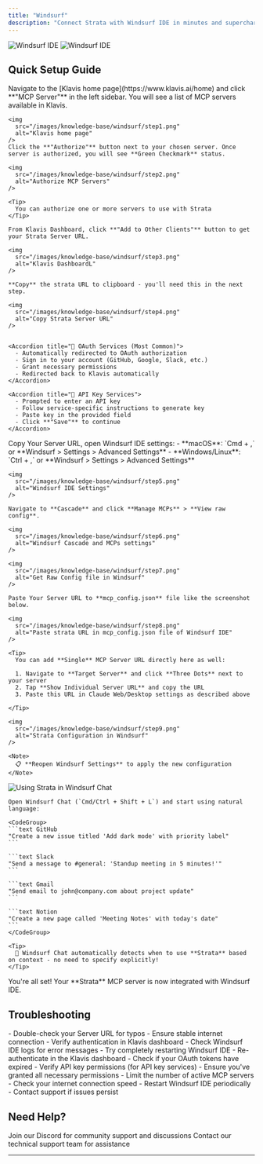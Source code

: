 ```yaml
---
title: "Windsurf"
description: "Connect Strata with Windsurf IDE in minutes and supercharge your AI coding experience"
---
```

<img
  className="block dark:hidden"
  src="/images/knowledge-base/windsurf/windsurf.png"
  alt=" Windsurf IDE"
/>
<img
  className="hidden dark:block"
  src="/images/knowledge-base/windsurf/windsurf.png"
  alt="Windsurf IDE"
/>

## Quick Setup Guide

<Steps>
  <Step title="Authorize MCP Servers to Use with Strata">
    Navigate to the [Klavis home page](https://www.klavis.ai/home) and click **"MCP Server"** in the left sidebar. You will see a list of MCP servers available in Klavis.

    <img
      src="/images/knowledge-base/windsurf/step1.png"
      alt="Klavis home page"
    />    
    Click the **"Authorize"** button next to your chosen server. Once server is authorized, you will see **Green Checkmark** status.

    <img
      src="/images/knowledge-base/windsurf/step2.png"
      alt="Authorize MCP Servers"
    />

    <Tip>
      You can authorize one or more servers to use with Strata
    </Tip>

  </Step>

  <Step title="Get Strata Server URL">

    From Klavis Dashboard, click **"Add to Other Clients"** button to get your Strata Server URL.
  
    <img
      src="/images/knowledge-base/windsurf/step3.png"
      alt="Klavis DashboardL"
    />

    **Copy** the strata URL to clipboard - you'll need this in the next step.

    <img
      src="/images/knowledge-base/windsurf/step4.png"
      alt="Copy Strata Server URL"
    />


    <Accordion title="🔐 OAuth Services (Most Common)">
      - Automatically redirected to OAuth authorization
      - Sign in to your account (GitHub, Google, Slack, etc.)
      - Grant necessary permissions
      - Redirected back to Klavis automatically
    </Accordion>
    
    <Accordion title="🔑 API Key Services">
      - Prompted to enter an API key
      - Follow service-specific instructions to generate key
      - Paste key in the provided field
      - Click **"Save"** to continue
    </Accordion>
  </Step>



  <Step title="Configure Windsurf">
    Copy Your Server URL, open Windsurf IDE settings:
    - **macOS**: `Cmd + ,` or **Windsurf > Settings > Advanced Settings**
    - **Windows/Linux**: `Ctrl + ,` or **Windsurf > Settings > Advanced Settings**

    <img
      src="/images/knowledge-base/windsurf/step5.png"
      alt="Windsurf IDE Settings"
    />

    Navigate to **Cascade** and click **Manage MCPs** > **View raw config**.

    <img
      src="/images/knowledge-base/windsurf/step6.png"
      alt="Windsurf Cascade and MCPs settings"
    />

    <img
      src="/images/knowledge-base/windsurf/step7.png"
      alt="Get Raw Config file in Windsurf"
    />
    
    Paste Your Server URL to **mcp_config.json** file like the screenshot below.

    <img
      src="/images/knowledge-base/windsurf/step8.png"
      alt="Paste strata URL in mcp_config.json file of Windsurf IDE"
    />

    <Tip>
      You can add **Single** MCP Server URL directly here as well:

      1. Navigate to **Target Server** and click **Three Dots** next to your server
      2. Tap **Show Individual Server URL** and copy the URL
      3. Paste this URL in Claude Web/Desktop settings as described above

    </Tip>

    
  </Step>

  <Step title="Verify Tools Loading">
     
    <img
      src="/images/knowledge-base/windsurf/step9.png"
      alt="Strata Configuration in Windsurf"
    />
    
    <Note>
      📋 **Reopen Windsurf Settings** to apply the new configuration
    </Note>
    
  </Step>

  <Step title="Start Using in Windsurf Chat">
    <img
      src="/images/knowledge-base/windsurf/step10.jpg"
      alt="Using Strata in Windsurf Chat"
    />
    
    Open Windsurf Chat (`Cmd/Ctrl + Shift + L`) and start using natural language:
    
    <CodeGroup>
    ```text GitHub
    "Create a new issue titled 'Add dark mode' with priority label"
    ```
    
    ```text Slack
    "Send a message to #general: 'Standup meeting in 5 minutes!'"
    ```
    
    ```text Gmail
    "Send email to john@company.com about project update"
    ```
    
    ```text Notion
    "Create a new page called 'Meeting Notes' with today's date"
    ```
    </CodeGroup>
    
    <Tip>
      🎯 Windsurf Chat automatically detects when to use **Strata** based on context - no need to specify explicitly!
    </Tip>
  </Step>

  <Step title="Happy Building! 🎉">
    You're all set! Your **Strata** MCP server is now integrated with Windsurf IDE.
  </Step>
</Steps>

## Troubleshooting

<AccordionGroup>
  <Accordion title="🔧 Tools Not Appearing">
    - Double-check your Server URL for typos
    - Ensure stable internet connection
    - Verify authentication in Klavis dashboard
    - Check Windsurf IDE logs for error messages
    - Try completely restarting Windsurf IDE
  </Accordion>
  
  <Accordion title="🔐 Authentication Issues">
    - Re-authenticate in the Klavis dashboard
    - Check if your OAuth tokens have expired
    - Verify API key permissions (for API key services)
    - Ensure you've granted all necessary permissions
  </Accordion>
  
  <Accordion title="⚡ Performance Issues">
    - Limit the number of active MCP servers
    - Check your internet connection speed
    - Restart Windsurf IDE periodically
    - Contact support if issues persist
  </Accordion>
</AccordionGroup>

## Need Help?

<CardGroup cols={2}>
  <Card title="Community" icon="discord">
    Join our Discord for community support and discussions
  </Card>
  <Card title="Support" icon="headphones">
    Contact our technical support team for assistance
  </Card>
</CardGroup>

---